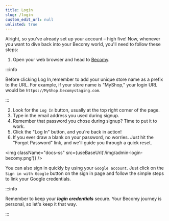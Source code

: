```yaml
---
title: Login
slug: /login
custom_edit_url: null
unlisted: true
---
```



Alright, so you've already set up your account – high five! Now, whenever you want to dive back into your Becomy world, you'll need to follow these steps:

1. Open your web browser and head to [Becomy](https://MyShop.becomystaging.com).

:::info

Before clicking Log In,remember to add your unique store name as a prefix to the URL. For example, if your store name is "MyShop," your login URL would be `https://MyShop.becomystaging.com`.

:::

2. Look for the `Log In` button, usually at the top right corner of the page.
3. Type in the email address you used during signup.
4. Remember that password you chose during signup? Time to put it to work.
5. Click the "Log In" button, and you're back in action!
6. If you ever draw a blank on your password, no worries. Just hit the "Forgot Password" link, and we'll guide you through a quick reset.

<img className="docs-ss" src={useBaseUrl('/img/admin-login-becomy.png')} />

You can also sign in quickly by using your `Google account`. Just click on the `Sign in with Google` button on the sign in page and follow the simple steps to link your Google credentials.

:::info

Remember to keep your **_login credentials_** secure. Your Becomy journey is personal, so let's keep it that way.

:::
